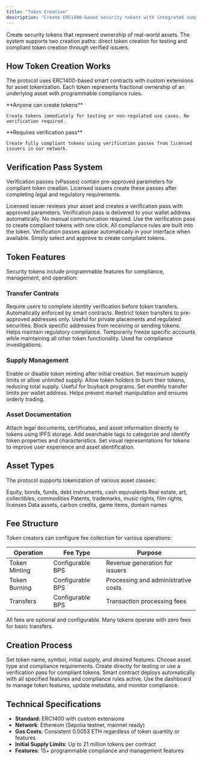 ```yaml
---
title: "Token Creation"
description: "Create ERC1400-based security tokens with integrated compliance and transfer restrictions"
---
```


Create security tokens that represent ownership of real-world assets. The system supports two creation paths: direct token creation for testing and compliant token creation through verified issuers.

## How Token Creation Works

The protocol uses ERC1400-based smart contracts with custom extensions for asset tokenization. Each token represents fractional ownership of an underlying asset with programmable compliance rules.

<Columns cols={2}>
  <Card title="Direct Creation" icon="plus">
    **Anyone can create tokens**
    
    Create tokens immediately for testing or non-regulated use cases. No verification required.
  </Card>
  
  <Card title="Compliant Creation" icon="shield-check">
    **Requires verification pass**
    
    Create fully compliant tokens using verification passes from licensed issuers in our network.
  </Card>
</Columns>

## Verification Pass System

Verification passes (vPasses) contain pre-approved parameters for compliant token creation. Licensed issuers create these passes after completing legal and regulatory requirements.

<Steps>
  <Step title="Issuer Approval">
    Licensed issuer reviews your asset and creates a verification pass with approved parameters.
  </Step>
  
  <Step title="Pass Delivery">
    Verification pass is delivered to your wallet address automatically. No manual communication required.
  </Step>
  
  <Step title="Token Creation">
    Use the verification pass to create compliant tokens with one click. All compliance rules are built into the token.
  </Step>
</Steps>

<Info>
Verification passes appear automatically in your interface when available. Simply select and approve to create compliant tokens.
</Info>

## Token Features

Security tokens include programmable features for compliance, management, and operation:

### Transfer Controls

<Accordion title="KYC Requirements">
  Require users to complete identity verification before token transfers. Automatically enforced by smart contracts.
</Accordion>

<Accordion title="Whitelist Management">
  Restrict token transfers to pre-approved addresses only. Useful for private placements and regulated securities.
</Accordion>

<Accordion title="Blacklist Protection">
  Block specific addresses from receiving or sending tokens. Helps maintain regulatory compliance.
</Accordion>

<Accordion title="Account Freezing">
  Temporarily freeze specific accounts while maintaining all other token functionality. Used for compliance investigations.
</Accordion>

### Supply Management

<Accordion title="Mint Controls">
  Enable or disable token minting after initial creation. Set maximum supply limits or allow unlimited supply.
</Accordion>

<Accordion title="Burn Capability">
  Allow token holders to burn their tokens, reducing total supply. Useful for buyback programs.
</Accordion>

<Accordion title="Monthly Limits">
  Set monthly transfer limits per wallet address. Helps prevent market manipulation and ensures orderly trading.
</Accordion>

### Asset Documentation

<Accordion title="Document Storage">
  Attach legal documents, certificates, and asset information directly to tokens using IPFS storage.
</Accordion>

<Accordion title="Asset Tagging">
  Add searchable tags to categorize and identify token properties and characteristics.
</Accordion>

<Accordion title="Header Images">
  Set visual representations for tokens to improve user experience and asset identification.
</Accordion>

## Asset Types

The protocol supports tokenization of various asset classes:

<CardGroup cols={2}>
  <Card title="Financial Assets" icon="chart-line">
    Equity, bonds, funds, debt instruments, cash equivalents
  </Card>
  
  <Card title="Physical Assets" icon="building">
    Real estate, art, collectibles, commodities
  </Card>
  
  <Card title="Intellectual Property" icon="lightbulb">
    Patents, trademarks, music rights, film rights, licenses
  </Card>
  
  <Card title="Digital Assets" icon="microchip">
    Data assets, carbon credits, game items, domain names
  </Card>
</CardGroup>

## Fee Structure

Token creators can configure fee collection for various operations:

| Operation | Fee Type | Purpose |
|-----------|----------|----------|
| Token Minting | Configurable BPS | Revenue generation for issuers |
| Token Burning | Configurable BPS | Processing and administrative costs |
| Transfers | Configurable BPS | Transaction processing fees |

<Note>
All fees are optional and configurable. Many tokens operate with zero fees for basic transfers.
</Note>

## Creation Process

<Steps>
  <Step title="Configure Parameters">
    Set token name, symbol, initial supply, and desired features. Choose asset type and compliance requirements.
  </Step>
  
  <Step title="Select Creation Method">
    Create directly for testing or use a verification pass for compliant tokens.
  </Step>
  
  <Step title="Deploy Token">
    Smart contract deploys automatically with all specified features and compliance rules active.
  </Step>
  
  <Step title="Manage Operations">
    Use the dashboard to manage token features, update metadata, and monitor compliance.
  </Step>
</Steps>

## Technical Specifications

- **Standard**: ERC1400 with custom extensions
- **Network**: Ethereum (Sepolia testnet, mainnet ready)
- **Gas Costs**: Consistent 0.0053 ETH regardless of token quantity or features
- **Initial Supply Limits**: Up to 21 million tokens per contract
- **Features**: 15+ programmable compliance and management features
